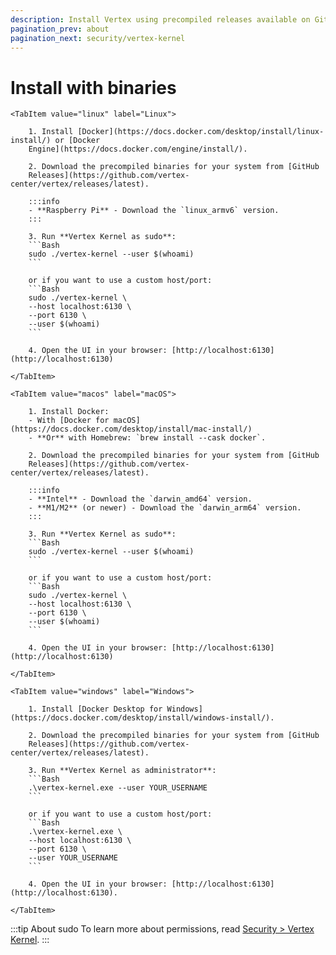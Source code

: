 ```yaml
---
description: Install Vertex using precompiled releases available on GitHub.
pagination_prev: about
pagination_next: security/vertex-kernel
---
```



# Install with binaries

<Tabs groupId="operating-systems">

    <TabItem value="linux" label="Linux">

        1. Install [Docker](https://docs.docker.com/desktop/install/linux-install/) or [Docker
        Engine](https://docs.docker.com/engine/install/).

        2. Download the precompiled binaries for your system from [GitHub
        Releases](https://github.com/vertex-center/vertex/releases/latest).

        :::info
        - **Raspberry Pi** - Download the `linux_armv6` version.
        :::

        3. Run **Vertex Kernel as sudo**:
        ```Bash
        sudo ./vertex-kernel --user $(whoami)
        ```

        or if you want to use a custom host/port:
        ```Bash
        sudo ./vertex-kernel \
        --host localhost:6130 \
        --port 6130 \
        --user $(whoami)
        ```

        4. Open the UI in your browser: [http://localhost:6130](http://localhost:6130)

    </TabItem>

    <TabItem value="macos" label="macOS">

        1. Install Docker:
        - With [Docker for macOS](https://docs.docker.com/desktop/install/mac-install/)
        - **Or** with Homebrew: `brew install --cask docker`.

        2. Download the precompiled binaries for your system from [GitHub
        Releases](https://github.com/vertex-center/vertex/releases/latest).

        :::info
        - **Intel** - Download the `darwin_amd64` version.
        - **M1/M2** (or newer) - Download the `darwin_arm64` version.
        :::

        3. Run **Vertex Kernel as sudo**:
        ```Bash
        sudo ./vertex-kernel --user $(whoami)
        ```

        or if you want to use a custom host/port:
        ```Bash
        sudo ./vertex-kernel \
        --host localhost:6130 \
        --port 6130 \
        --user $(whoami)
        ```

        4. Open the UI in your browser: [http://localhost:6130](http://localhost:6130)

    </TabItem>

    <TabItem value="windows" label="Windows">

        1. Install [Docker Desktop for Windows](https://docs.docker.com/desktop/install/windows-install/).

        2. Download the precompiled binaries for your system from [GitHub
        Releases](https://github.com/vertex-center/vertex/releases/latest).

        3. Run **Vertex Kernel as administrator**:
        ```Bash
        .\vertex-kernel.exe --user YOUR_USERNAME
        ```

        or if you want to use a custom host/port:
        ```Bash
        .\vertex-kernel.exe \
        --host localhost:6130 \
        --port 6130 \
        --user YOUR_USERNAME
        ```

        4. Open the UI in your browser: [http://localhost:6130](http://localhost:6130).

    </TabItem>

</Tabs>

:::tip About sudo
To learn more about permissions, read [Security > Vertex Kernel](../security/vertex-kernel).
:::
